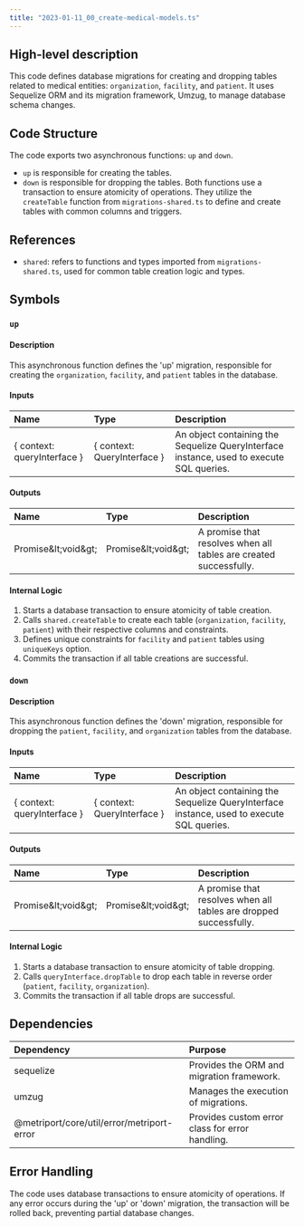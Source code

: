 ```yaml
---
title: "2023-01-11_00_create-medical-models.ts"
---
```


## High-level description
This code defines database migrations for creating and dropping tables related to medical entities: `organization`, `facility`, and `patient`. It uses Sequelize ORM and its migration framework, Umzug, to manage database schema changes.

## Code Structure
The code exports two asynchronous functions: `up` and `down`. 
- `up` is responsible for creating the tables. 
- `down` is responsible for dropping the tables. 
Both functions use a transaction to ensure atomicity of operations. 
They utilize the `createTable` function from `migrations-shared.ts` to define and create tables with common columns and triggers.

## References
- `shared`: refers to functions and types imported from `migrations-shared.ts`, used for common table creation logic and types.

## Symbols

### `up`
#### Description
This asynchronous function defines the 'up' migration, responsible for creating the `organization`, `facility`, and `patient` tables in the database.

#### Inputs
| Name | Type | Description |
|:-----|:-----|:------------|
| { context: queryInterface } | { context: QueryInterface } | An object containing the Sequelize QueryInterface instance, used to execute SQL queries. |

#### Outputs
| Name | Type | Description |
|:-----|:-----|:------------|
| Promise\&lt;void\&gt; | Promise\&lt;void\&gt; | A promise that resolves when all tables are created successfully. |

#### Internal Logic
1. Starts a database transaction to ensure atomicity of table creation.
2. Calls `shared.createTable` to create each table (`organization`, `facility`, `patient`) with their respective columns and constraints.
3. Defines unique constraints for `facility` and `patient` tables using `uniqueKeys` option.
4. Commits the transaction if all table creations are successful.

### `down`
#### Description
This asynchronous function defines the 'down' migration, responsible for dropping the `patient`, `facility`, and `organization` tables from the database.

#### Inputs
| Name | Type | Description |
|:-----|:-----|:------------|
| { context: queryInterface } | { context: QueryInterface } | An object containing the Sequelize QueryInterface instance, used to execute SQL queries. |

#### Outputs
| Name | Type | Description |
|:-----|:-----|:------------|
| Promise\&lt;void\&gt; | Promise\&lt;void\&gt; | A promise that resolves when all tables are dropped successfully. |

#### Internal Logic
1. Starts a database transaction to ensure atomicity of table dropping.
2. Calls `queryInterface.dropTable` to drop each table in reverse order (`patient`, `facility`, `organization`).
3. Commits the transaction if all table drops are successful.

## Dependencies
| Dependency | Purpose |
|:-----------|:--------|
| sequelize | Provides the ORM and migration framework. |
| umzug     | Manages the execution of migrations. |
| @metriport/core/util/error/metriport-error | Provides custom error class for error handling. |

## Error Handling
The code uses database transactions to ensure atomicity of operations. If any error occurs during the 'up' or 'down' migration, the transaction will be rolled back, preventing partial database changes.
